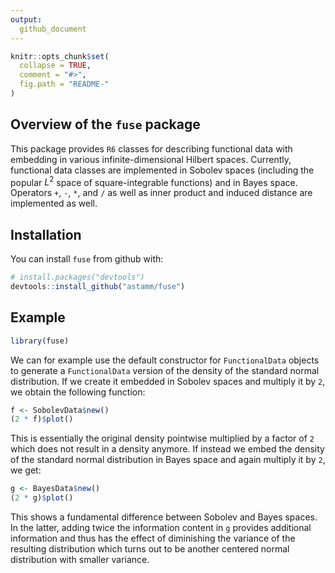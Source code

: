```yaml
---
output: 
  github_document
---
```


<!-- README.md is generated from README.Rmd. Please edit that file -->

```r
knitr::opts_chunk$set(
  collapse = TRUE,
  comment = "#>",
  fig.path = "README-"
)
```

## Overview of the `fuse` package

This package provides `R6` classes for describing functional data with embedding
in various infinite-dimensional Hilbert spaces. Currently, functional data
classes are implemented in Sobolev spaces (including the popular $L^2$ space of
square-integrable functions) and in Bayes space. Operators `+`, `-`, `*`, and `/` as
well as inner product and induced distance are implemented as well.

## Installation

You can install `fuse` from github with:

```r
# install.packages("devtools")
devtools::install_github("astamm/fuse")
```

## Example

```r
library(fuse)
```

We can for example use the default constructor for `FunctionalData` objects to generate a `FunctionalData` version of the density of the standard normal distribution. If we create it embedded in Sobolev spaces and multiply it by `2`, we obtain the following function:
```r
f <- SobolevData$new()
(2 * f)$plot()
```

This is essentially the original density pointwise multiplied by a factor of `2` which does not result in a density anymore. If instead we embed the density of the standard normal distribution in Bayes space and again multiply it by `2`, we get:
```r
g <- BayesData$new()
(2 * g)$plot()
```

This shows a fundamental difference between Sobolev and Bayes spaces. In the latter, adding twice the information content in `g` provides additional information and thus has the effect of diminishing the variance of the resulting distribution which turns out to be another centered normal distribution with smaller variance.
